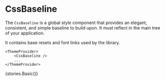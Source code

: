 
<Meta title="Core" component={CssBaseline} />

# CssBaseline

The `CssBaseline` is a global style component that provides an elegant, consistent, and simple baseline to build upon. It must reflect in the main tree of your application.

It contains base resets and font links used by the library.

```tsx
<ThemeProvider>
    <CssBaseline />
    ...
</ThemeProvider>
```

<Preview withToolbar>
    <Story name="CssBaseline">{stories.Basic()}</Story>
</Preview>
